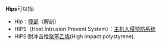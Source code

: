 '''Hips'''可以指:

*Hip：[[髋|髋部]]（解剖）
*HIPS（Host Intrusion Prevent System）：[[入侵预防系统#入侵预防系统类型|主机入侵预防系统]]
*HIPS:耐冲击性[[聚苯乙烯|聚苯乙烯]](High impact polystyrene).
{{disambig}}